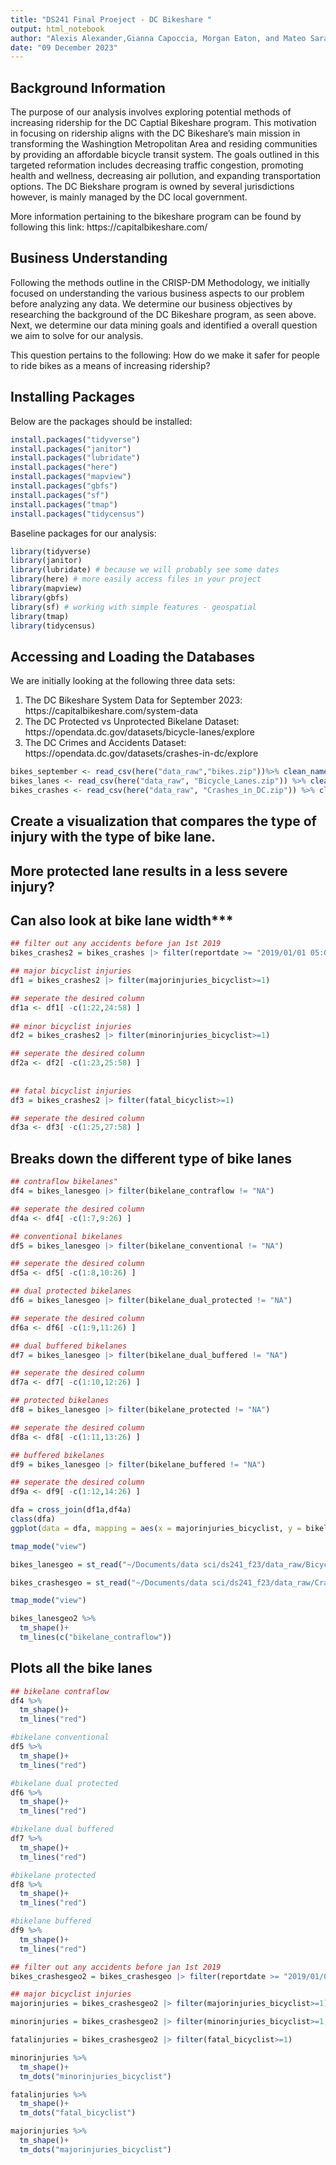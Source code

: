```yaml
---
title: "DS241 Final Proeject - DC Bikeshare "
output: html_notebook
author: "Alexis Alexander,Gianna Capoccia, Morgan Eaton, and Mateo Sarabia"
date: "09 December 2023"
---
```


## Background Information

The purpose of our analysis involves exploring potential methods of increasing ridership for the DC Captial Bikeshare program. This motivation in focusing on ridership aligns with the DC Bikeshare's main mission in transforming the Washingtion Metropolitan Area and residing communities by providing an affordable bicycle transit system. The goals outlined in this targeted reformation includes decreasing traffic congestion, promoting health and wellness, decreasing air pollution, and expanding transportation options. The DC Biekshare program is owned by several jurisdictions however, is mainly managed by the DC local government.  

More information pertaining to the bikeshare program can be found by following this link: https://capitalbikeshare.com/

## Business Understanding 

Following the methods outline in the CRISP-DM Methodology, we initially focused on understanding the various business aspects to our problem before analyzing any data. We determine our business objectives by researching the background of the DC Bikeshare program, as seen above. Next, we determine our data mining goals and identified a overall question we aim to solve for our analysis.

This question pertains to the following: How do we make it safer for people to ride bikes as a means of increasing ridership?


## Installing Packages 

Below are the packages should be installed:

```r
install.packages("tidyverse")
install.packages("janitor")
install.packages("lubridate")
install.packages("here")
install.packages("mapview")
install.packages("gbfs")
install.packages("sf")
install.packages("tmap")
install.packages("tidycensus")
```

Baseline packages for our analysis: 

```r
library(tidyverse)
library(janitor)
library(lubridate) # because we will probably see some dates
library(here) # more easily access files in your project
library(mapview)
library(gbfs)
library(sf) # working with simple features - geospatial
library(tmap)
library(tidycensus)
```

## Accessing and Loading the Databases 

We are initially looking at the following three data sets:

1. The DC Bikeshare System Data for September 2023: https://capitalbikeshare.com/system-data
2. The DC Protected vs Unprotected Bikelane Dataset: https://opendata.dc.gov/datasets/bicycle-lanes/explore
3. The DC Crimes and Accidents Dataset: https://opendata.dc.gov/datasets/crashes-in-dc/explore

```r
bikes_september <- read_csv(here("data_raw","bikes.zip"))%>% clean_names() # bike share data
bikes_lanes <- read_csv(here("data_raw", "Bicycle_Lanes.zip")) %>% clean_names() # bike lane data
bikes_crashes <- read_csv(here("data_raw", "Crashes_in_DC.zip")) %>% clean_names() # bike accident data
```

##  Create a visualization that compares the type of injury with the type of bike lane.
## More protected lane results in a less severe injury? 
## Can also look at bike lane width***

```r
## filter out any accidents before jan 1st 2019
bikes_crashes2 = bikes_crashes |> filter(reportdate >= "2019/01/01 05:00:00+00")

## major bicyclist injuries
df1 = bikes_crashes2 |> filter(majorinjuries_bicyclist>=1)

## seperate the desired column
df1a <- df1[ -c(1:22,24:58) ]
  
## minor bicyclist injuries
df2 = bikes_crashes2 |> filter(minorinjuries_bicyclist>=1)

## seperate the desired column
df2a <- df2[ -c(1:23,25:58) ]
  
  
## fatal bicyclist injuries
df3 = bikes_crashes2 |> filter(fatal_bicyclist>=1)

## seperate the desired column
df3a <- df3[ -c(1:25,27:58) ]
```


## Breaks down the different type of bike lanes

```r
## contraflow bikelanes"
df4 = bikes_lanesgeo |> filter(bikelane_contraflow != "NA")

## seperate the desired column
df4a <- df4[ -c(1:7,9:26) ]

## conventional bikelanes 
df5 = bikes_lanesgeo |> filter(bikelane_conventional != "NA")

## seperate the desired column
df5a <- df5[ -c(1:8,10:26) ]

## dual protected bikelanes
df6 = bikes_lanesgeo |> filter(bikelane_dual_protected != "NA")

## seperate the desired column
df6a <- df6[ -c(1:9,11:26) ]

## dual buffered bikelanes 
df7 = bikes_lanesgeo |> filter(bikelane_dual_buffered != "NA")

## seperate the desired column
df7a <- df7[ -c(1:10,12:26) ]

## protected bikelanes
df8 = bikes_lanesgeo |> filter(bikelane_protected != "NA")

## seperate the desired column
df8a <- df8[ -c(1:11,13:26) ]

## buffered bikelanes 
df9 = bikes_lanesgeo |> filter(bikelane_buffered != "NA")

## seperate the desired column
df9a <- df9[ -c(1:12,14:26) ]

```


```r
dfa = cross_join(df1a,df4a)
class(dfa)
ggplot(data = dfa, mapping = aes(x = majorinjuries_bicyclist, y = bikelane_contraflow)) + geom_point()
```

```r
tmap_mode("view")
```

```r
bikes_lanesgeo = st_read("~/Documents/data sci/ds241_f23/data_raw/Bicycle_Lanes.geojson") %>% clean_names()

bikes_crashesgeo = st_read("~/Documents/data sci/ds241_f23/data_raw/Crashes_in_DC.geojson") %>% clean_names()
```

```r
tmap_mode("view")
```

```r

bikes_lanesgeo2 %>%
  tm_shape()+
  tm_lines(c("bikelane_contraflow"))
```


## Plots all the bike lanes

```r
## bikelane contraflow
df4 %>%
  tm_shape()+
  tm_lines("red")

```


```r
#bikelane conventional
df5 %>%
  tm_shape()+
  tm_lines("red")
```

```r
#bikelane dual protected
df6 %>%
  tm_shape()+
  tm_lines("red")

```

```r
#bikelane dual buffered
df7 %>%
  tm_shape()+
  tm_lines("red")
```

```r
#bikelane protected
df8 %>%
  tm_shape()+
  tm_lines("red")
```

```r
#bikelane buffered
df9 %>%
  tm_shape()+
  tm_lines("red")
```



```r
## filter out any accidents before jan 1st 2019
bikes_crashesgeo2 = bikes_crashesgeo |> filter(reportdate >= "2019/01/01 05:00:00+00")

## major bicyclist injuries
majorinjuries = bikes_crashesgeo2 |> filter(majorinjuries_bicyclist>=1)

minorinjuries = bikes_crashesgeo2 |> filter(minorinjuries_bicyclist>=1,objectid != 223065960,objectid != 223063821)

fatalinjuries = bikes_crashesgeo2 |> filter(fatal_bicyclist>=1)

minorinjuries %>%
  tm_shape()+
  tm_dots("minorinjuries_bicyclist")

fatalinjuries %>%
  tm_shape()+
  tm_dots("fatal_bicyclist")

majorinjuries %>%
  tm_shape()+
  tm_dots("majorinjuries_bicyclist")
```




